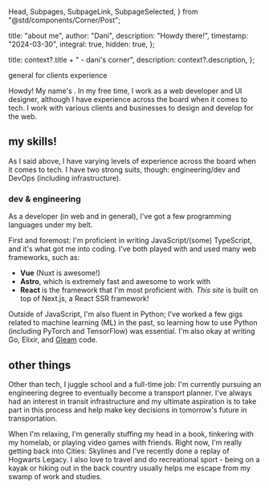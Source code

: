   Head,
  Subpages,
  SubpageLink,
  SubpageSelected,
} from "@std/components/Corner/Post";

  title: "about me",
  author: "Dani",
  description: "Howdy there!",
  timestamp: "2024-03-30",
  integral: true,
  hidden: true,
};

  title: context?.title + " - dani's corner",
  description: context?.description,
};

<Head {...context} />
<Subpages>
  <SubpageSelected>general</SubpageSelected>
  <SubpageLink parent="about" slug="clients">
    for clients
  </SubpageLink>
  <SubpageLink parent="about" slug="experience">
    experience
  </SubpageLink>
</Subpages>

Howdy! My name's <NameBrand />. In my free time, I work as a web developer and UI designer, although I have experience across the board when it comes to tech. I work with various clients and businesses to design and develop for the web.

## my skills!

As I said above, I have varying levels of experience across the board when it comes to tech. I have two strong suits, though: engineering/dev and DevOps (including infrastructure).

### dev & engineering

As a developer (in web and in general), I've got a few programming languages under my belt.

First and foremost: I'm proficient in writing JavaScript/(some) TypeScript, and it's what got me into coding. I've both played with and used many web frameworks, such as:

- **Vue** (Nuxt is awesome!)
- **Astro**, which is extremely fast and awesome to work with
- **React** is the framework that I'm most proficient with. _This site_ is built on top of Next.js, a React SSR framework!

Outside of JavaScript, I'm also fluent in Python; I've worked a few gigs related to machine learning (ML) in the past, so learning how to use Python (including PyTorch and TensorFlow) was essential. I'm also okay at writing Go, Elixir, and [Gleam](https://gleam.run) code.

## other things

Other than tech, I juggle school and a full-time job: I'm currently pursuing an engineering degree to eventually become a transport planner. I've always had an interest in transit infrastructure and my ultimate aspiration is to take part in this process and help make key decisions in tomorrow's future in transportation.

When I'm relaxing, I'm generally stuffing my head in a book, tinkering with my homelab, or playing video games with friends. Right now, I'm really getting back into Cities: Skylines and I've recently done a replay of Hogwarts Legacy. I also love to travel and do recreational sport - being on a kayak or hiking out in the back country usually helps me escape from my swamp of work and studies.
